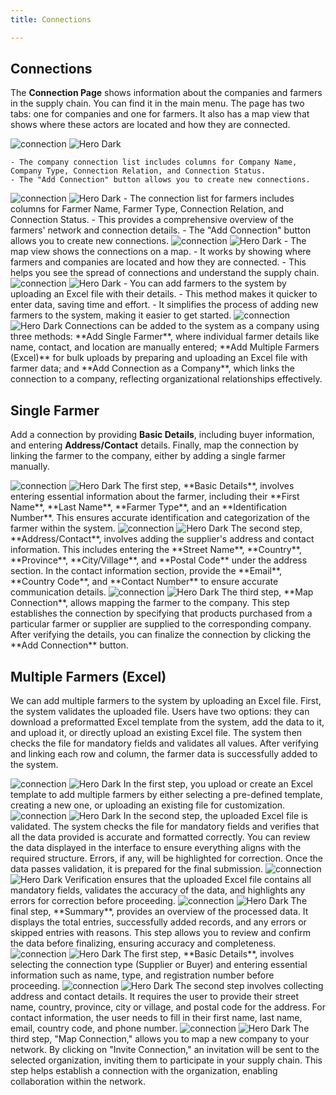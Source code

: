 ```yaml
---
title: Connections

---
```

## Connections
The **Connection Page** shows information about the companies and farmers in the supply chain. You can find it in the main menu. The page has two tabs: one for companies and one for farmers. It also has a map view that shows where these actors are located and how they are connected.

<Steps>
  <Step title="Connections - Company">
   <img
  className="block dark:hidden"
  src="/images/img/connection-list.png"
  alt="connection"
/>
<img
  className="hidden dark:block"
  src="/images/img/connection-list-b.png"
  alt="Hero Dark"
/>
   
    - The company connection list includes columns for Company Name, Company Type, Connection Relation, and Connection Status.  
    - The "Add Connection" button allows you to create new connections.
  </Step>
  <Step title="Connections - Farmers">
     <img
  className="block dark:hidden"
  src="/images/img/connection-list.png"
  alt="connection"
/>
<img
  className="hidden dark:block"
  src="/images/img/connection-list-b.png"
  alt="Hero Dark"
/>
    - The connection list for farmers includes columns for Farmer Name, Farmer Type, Connection Relation, and Connection Status.  
    - This provides a comprehensive overview of the farmers' network and connection details.  
    - The "Add Connection" button allows you to create new connections.
  </Step>


<Step title="Connections - Map report">
   <img
  className="block dark:hidden"
  src="/images/img/connections.png"
  alt="connection"
/>
<img
  className="hidden dark:block"
  src="/images/img/connections-b.png"
  alt="Hero Dark"
/>
    - The map view shows the connections on a map.  
    - It works by showing where farmers and companies are located and how they are connected.  
    - This helps you see the spread of connections and understand the supply chain.
  </Step>





<Step title="Manage farmers">
   <img
  className="block dark:hidden"
  src="/images/img/managefarmer.png"
  alt="connection"
/>
<img
  className="hidden dark:block"
    src="/images/img/managefarmer-b.png"
  alt="Hero Dark"
/>
    - You can add farmers to the system by uploading an Excel file with their details.  
    - This method makes it quicker to enter data, saving time and effort.  
    - It simplifies the process of adding new farmers to the system, making it easier to get started.
  </Step>






















  
<Step title="Add connection">
     <img
  className="block dark:hidden"
  src="/images/img/receive stock.png"
  alt="connection"
/>
<img
  className="hidden dark:block"
  src="/images/img/receive stock-b.png"
  alt="Hero Dark"
/>
   Connections can be added to the system as a company using three methods: **Add Single Farmer**, where individual farmer details like name, contact, and location are manually entered; **Add Multiple Farmers (Excel)** for bulk uploads by preparing and uploading an Excel file with farmer data; and **Add Connection as a Company**, which links the connection to a company, reflecting organizational relationships effectively.

## Single Farmer
Add a connection by providing **Basic Details**, including buyer information, and entering **Address/Contact** details. Finally, map the connection by linking the farmer to the company, either by adding a single farmer manually.



<Steps>
  <Step title="Basic details">
   <img
  className="block dark:hidden"
  src="/images/img/receive stock.png"
  alt="connection"
/>
<img
  className="hidden dark:block"
  src="/images/img/receive stock-b.png"
  alt="Hero Dark"
/>
    The first step, **Basic Details**, involves entering essential information about the farmer, including their **First Name**, **Last Name**, **Farmer Type**, and an **Identification Number**. This ensures accurate identification and categorization of the farmer within the system.
  </Step>
  <Step title="Address/Contact">
     <img
  className="block dark:hidden"
  src="/images/img/receive stock 2nd step.png"
  alt="connection"
/>
<img
  className="hidden dark:block"
  src="/images/img/receive stock 2nd step-b.png"
  alt="Hero Dark"
/>
    The second step, **Address/Contact**, involves adding the supplier's address and contact information. This includes entering the **Street Name**, **Country**, **Province**, **City/Village**, and **Postal Code** under the address section. In the contact information section, provide the **Email**, **Country Code**, and **Contact Number** to ensure accurate communication details.
  </Step>


<Step title="Map Connection">
   <img
  className="block dark:hidden"
  src="/images/img/receive stock sum.png"
  alt="connection"
/>
<img
  className="hidden dark:block"
  src="/images/receive stock sum-b.png"
  alt="Hero Dark"
/>
    The third step, **Map Connection**, allows mapping the farmer to the company. This step establishes the connection by specifying that products purchased from a particular farmer or supplier are supplied to the corresponding company. After verifying the details, you can finalize the connection by clicking the **Add Connection** button.
  </Step>

</Steps>




</Step>


















  
<Step title="Add connection">


## Multiple Farmers (Excel)
We can add multiple farmers to the system by uploading an Excel file. First, the system validates the uploaded file. Users have two options: they can download a preformatted Excel template from the system, add the data to it, and upload it, or directly upload an existing Excel file. The system then checks the file for mandatory fields and validates all values. After verifying and linking each row and column, the farmer data is successfully added to the system.



<Steps>
  <Step title="Upload/Create Template">
   <img
  className="block dark:hidden"
  src="/images/img/receive stock.png"
  alt="connection"
/>
<img
  className="hidden dark:block"
  src="/images/img/receive stock-b.png"
  alt="Hero Dark"
/>
   In the first step, you upload or create an Excel template to add multiple farmers by either selecting a pre-defined template, creating a new one, or uploading an existing file for customization.







  </Step>
  <Step title="Link Fields">
     <img
  className="block dark:hidden"
  src="/images/img/receive stock 2nd step.png"
  alt="connection"
/>
<img
  className="hidden dark:block"
  src="/images/img/receive stock 2nd step-b.png"
  alt="Hero Dark"
/>
    In the second step, the uploaded Excel file is validated. The system checks the file for mandatory fields and verifies that all the data provided is accurate and formatted correctly. You can review the data displayed in the interface to ensure everything aligns with the required structure. Errors, if any, will be highlighted for correction. Once the data passes validation, it is prepared for the final submission.
  </Step>


<Step title="Verification">
   <img
  className="block dark:hidden"
  src="/images/img/receive stock sum.png"
  alt="connection"
/>
<img
  className="hidden dark:block"
  src="/images/receive stock sum-b.png"
  alt="Hero Dark"
/>
    Verification ensures that the uploaded Excel file contains all mandatory fields, validates the accuracy of the data, and highlights any errors for correction before proceeding.
  </Step>


  <Step title="Receive summarry">
   <img
  className="block dark:hidden"
  src="/images/img/receive stock sum.png"
  alt="connection"
/>
<img
  className="hidden dark:block"
  src="/images/receive stock sum-b.png"
  alt="Hero Dark"
/>
    The final step, **Summary**, provides an overview of the processed data. It displays the total entries, successfully added records, and any errors or skipped entries with reasons. This step allows you to review and confirm the data before finalizing, ensuring accuracy and completeness.
  </Step>

</Steps>




</Step>

















<Step title="Add connection as company">




<Steps>
  <Step title="Basic details">
   <img
  className="block dark:hidden"
  src="/images/img/receive stock.png"
  alt="connection"
/>
<img
  className="hidden dark:block"
  src="/images/img/receive stock-b.png"
  alt="Hero Dark"
/>
  The first step, **Basic Details**, involves selecting the connection type (Supplier or Buyer) and entering essential information such as name, type, and registration number before proceeding.







  </Step>
  <Step title="Address/Contact">
     <img
  className="block dark:hidden"
  src="/images/img/receive stock 2nd step.png"
  alt="connection"
/>
<img
  className="hidden dark:block"
  src="/images/img/receive stock 2nd step-b.png"
  alt="Hero Dark"
/>
    The second step involves collecting address and contact details. It requires the user to provide their street name, country, province, city or village, and postal code for the address. For contact information, the user needs to fill in their first name, last name, email, country code, and phone number.
  </Step>


<Step title="Map Connection">
   <img
  className="block dark:hidden"
  src="/images/img/receive stock sum.png"
  alt="connection"
/>
<img
  className="hidden dark:block"
  src="/images/receive stock sum-b.png"
  alt="Hero Dark"
/>
    The third step, "Map Connection," allows you to map a new company to your network. By clicking on "Invite Connection," an invitation will be sent to the selected organization, inviting them to participate in your supply chain. This step helps establish a connection with the organization, enabling collaboration within the network.
  </Step>


 

</Steps>




</Step>





  
</Steps>







